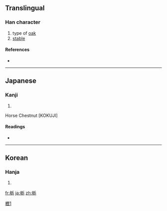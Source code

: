 {{also|櫪|枥}}
==Translingual==

===Han character===
{{Han char|rn=75|rad=木|as=05|sn=9|four=|canj=木竹一尸 (DHMS)}}

# type of [[oak]]
# [[stable]]

====References====
* {{Han ref|kx=0521.121|dkj=14687|hdz=21185.041|uh=6803|ud=26627}}

[[Category:CJKV characters simplified differently in Japan and China|櫪1]]

----

==Japanese==

===Kanji===
{{ja-kanji|grade=|rs=木05}}

# {{defn|Japanese|sort=木05}}

Horse Chestnut 
[KOKUJI]

====Readings====
* {{ja-readings|on=|kun=[[とち]] (tochi)}}

----

==Korean==

===Hanja===
{{ko-hanja|hangeul=[[회]]|eumhun=|rv=hoe|mr=hoe|y=hoy}}

# {{defn|Korean|sort=木05}}

[[fr:栃]]
[[ja:栃]]
[[zh:栃]]